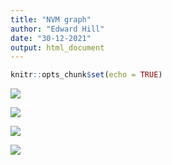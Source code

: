 ```yaml
---
title: "NVM graph"
author: "Edward Hill"
date: "30-12-2021"
output: html_document
---
```


```r
knitr::opts_chunk$set(echo = TRUE)
```

![](https://raw.githubusercontent.com/EdwardHill15/Data/main/graph_total.png)

![](https://raw.githubusercontent.com/EdwardHill15/Data/main/barchart1_vrouw.png)

![](https://raw.githubusercontent.com/EdwardHill15/Data/main/barchart1_man.png)

![](https://raw.githubusercontent.com/EdwardHill15/Data/main/graph_m_f.png)